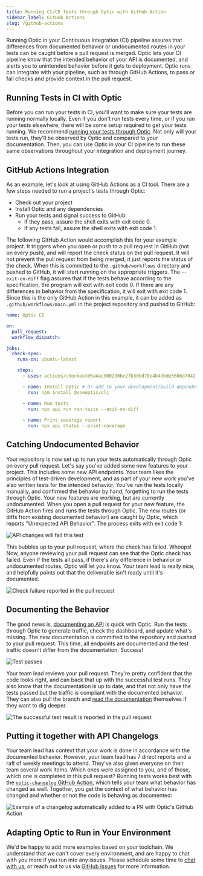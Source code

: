 ```yaml
---
title: Running CI/CD Tests through Optic with GitHub Action
sidebar_label: GitHub Actions
slug: /github-actions
---
```


Running Optic in your Continuous Integration (CI) pipeline assures that differences from documented behavior or undocumented routes in your tests can be caught before a pull request is merged. Optic lets your CI pipeline know that the intended behavior of your API is documented, and alerts you to unintended behavior before it gets to deployment. Optic runs can integrate with your pipeline, such as through GitHub Actions, to pass or fail checks and provide context in the pull request.

## Running Tests in CI with Optic

Before you can run your tests in CI, you'll want to make sure your tests are running normally locally. Even if you don't run tests every time, or if you run your tests elsewhere, there will be some setup required to get your tests running. We recommend [running your tests through Optic](/docs/get-started/testing). Not only will your tests run, they'll be observed by Optic and compared to your documentation. Then, you can use Optic in your CI pipeline to run these same observations throughout your integration and deployment journey.

## GitHub Actions Integration

As an example, let's look at using GitHub Actions as a CI tool. There are a few steps needed to run a project's tests through Optic:

- Check out your project
- Install Optic and any dependencies
- Run your tests and signal success to GitHub:
  - If they pass, assure the shell exits with exit code 0.
  - If any tests fail, assure the shell exits with exit code 1.

The following GitHub Action would accomplish this for your example project. It triggers when you open or push to a pull request in GitHub (not on every push), and will report the check status on the pull request. It will not prevent the pull request from being merged, it just reports the status of the check. When this is committed to the `.github/workflows` directory and pushed to GitHub, it will start running on the appropriate triggers. The `--exit-on-diff` flag assures that if the tests behave according to the specification, the program will exit with exit code 0. If there are any differences in behavior from the specification, it will exit with exit code 1. Since this is the only GitHub Action in this example, it can be added as `.github/workflows/main.yml` in the project repository and pushed to GitHub:

``` yaml
name: Optic CI

on:
  pull_request:
  workflow_dispatch:

jobs:
  check-spec:
    runs-on: ubuntu-latest

    steps:
      - uses: actions/checkout@5a4ac9002d0be2fb38bd78e4b4dbde5606d7042f # v2.3.4 (or choose the latest version)

      - name: Install Optic # Or add to your development/build dependencies in your package management
        run: npm install @useoptic/cli

      - name: Run tests
        run: npx api run run-tests --exit-on-diff
      
      - name: Print coverage report
        run: npx api status --print-coverage
```

## Catching Undocumented Behavior

Your repository is now set up to run your tests automatically through Optic on every pull request. Let's say you've added some new features to your project. This includes some new API endpoints. Your team likes the principles of test-driven development, and as part of your new work you've also written tests for the intended behavior. You've run the tests locally manually, and confirmed the behavior by hand, forgetting to run the tests through Optic. Your new features are working, but are currently undocumented. When you open a pull request for your new feature, the GitHub Action fires and runs the tests through Optic. The new routes (or diffs from existing documented behavior) are caught by Optic, which reports "Unexpected API Behavior". The process exits with exit code 1:

![API changes will fail this test](/img/docs/cm-oci-test-fail.png)

This bubbles up to your pull request, where the check has failed. Whoops! Now, anyone reviewing your pull request can see that the Optic check has failed. Even if the tests all pass, if there's any difference in behavior or undocumented routes, Optic will let you know. Your team lead is really nice, and helpfully points out that the deliverable isn't ready until it's documented.

![Check failure reported in the pull request](/img/docs/cm-oci-check-fail.png)

## Documenting the Behavior

The good news is, [documenting an API](/docs) is quick with Optic. Run the tests through Optic to generate traffic, check the dashboard, and update what's missing. The new documentation is committed to the repository and pushed to your pull request. This time, all endpoints are documented and the test traffic doesn't differ from the documentation. Success!

![Test passes](/img/docs/cm-oci-test-pass.gif)

Your team lead reviews your pull request. They're pretty confident that the code looks right, and can back that up with the successful test runs. They also know that the documentation is up to date, and that not only have the tests passed but the traffic is compliant with the documented behavior. They can also pull the branch and [read the documentation](/docs/using/share-with-team) themselves if they want to dig deeper.

![The successful test result is reported in the pull request](/img/docs/cm-oci-check-pass.png)

## Putting it together with API Changelogs

Your team lead has context that your work is done in accordance with the documented behavior. However, your team lead has 7 direct reports and a raft of weekly meetings to attend. They've also given everyone on their team several work items. Which ones were assigned to you, and of those, which one is completed in this pull request? Running tests works best with the [`optic-changelog` GitHub Action](https://github.com/opticdev/optic-changelog), which tells your team what behavior has changed as well. Together, you get the context of what behavior has changed and whether or not the code is behaving as documented:


<Paper elevation={2}>

  <img src={GhaExample} alt="Example of a changelog automatically added to a PR with Optic's GitHub Action" />

</Paper>

## Adapting Optic to Run in Your Environment

We'd be happy to add more examples based on your toolchain. We understand that we can't cover every environment, and are happy to chat with you more if you run into any issues. Please schedule some time to [chat with us](https://calendly.com/optic-onboarding/setup-help), or reach out to us via [GitHub Issues](https://github.com/opticdev/optic/issues/new?title=optic%20in%20production%3a) for more information.
